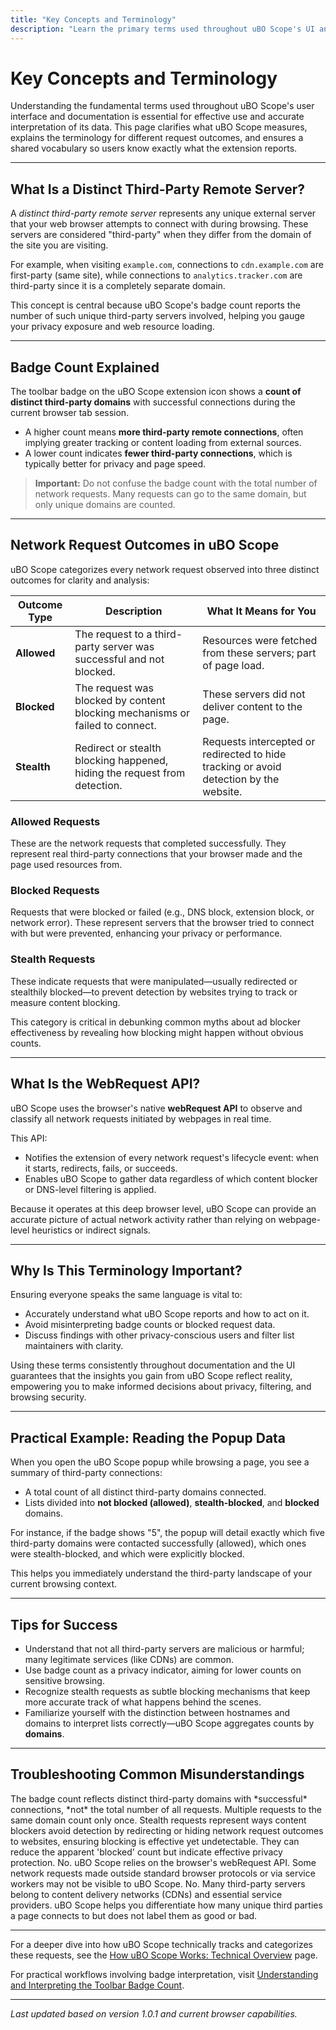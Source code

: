 ```yaml
---
title: "Key Concepts and Terminology"
description: "Learn the primary terms used throughout uBO Scope's UI and documentation: distinct third-party remote server, badge count, webRequest API, allowed, blocked, and stealth requests. This page ensures everyone speaks the same language and understands what is being measured."
---
```


# Key Concepts and Terminology

Understanding the fundamental terms used throughout uBO Scope's user interface and documentation is essential for effective use and accurate interpretation of its data. This page clarifies what uBO Scope measures, explains the terminology for different request outcomes, and ensures a shared vocabulary so users know exactly what the extension reports.

---

## What Is a Distinct Third-Party Remote Server?

A *distinct third-party remote server* represents any unique external server that your web browser attempts to connect with during browsing. These servers are considered "third-party" when they differ from the domain of the site you are visiting.

For example, when visiting `example.com`, connections to `cdn.example.com` are first-party (same site), while connections to `analytics.tracker.com` are third-party since it is a completely separate domain.

This concept is central because uBO Scope's badge count reports the number of such unique third-party servers involved, helping you gauge your privacy exposure and web resource loading.

---

## Badge Count Explained

The toolbar badge on the uBO Scope extension icon shows a **count of distinct third-party domains** with successful connections during the current browser tab session.

- A higher count means **more third-party remote connections**, often implying greater tracking or content loading from external sources.
- A lower count indicates **fewer third-party connections**, which is typically better for privacy and page speed.

> **Important:** Do not confuse the badge count with the total number of network requests. Many requests can go to the same domain, but only unique domains are counted.

---

## Network Request Outcomes in uBO Scope

uBO Scope categorizes every network request observed into three distinct outcomes for clarity and analysis:

| Outcome Type   | Description                                                                 | What It Means for You                                         |
| --------------|-----------------------------------------------------------------------------|--------------------------------------------------------------|
| **Allowed**   | The request to a third-party server was successful and not blocked.           | Resources were fetched from these servers; part of page load. |
| **Blocked**   | The request was blocked by content blocking mechanisms or failed to connect. | These servers did not deliver content to the page.            |
| **Stealth**   | Redirect or stealth blocking happened, hiding the request from detection.    | Requests intercepted or redirected to hide tracking or avoid detection by the website. |

### Allowed Requests

These are the network requests that completed successfully. They represent real third-party connections that your browser made and the page used resources from.

### Blocked Requests

Requests that were blocked or failed (e.g., DNS block, extension block, or network error). These represent servers that the browser tried to connect with but were prevented, enhancing your privacy or performance.

### Stealth Requests

These indicate requests that were manipulated—usually redirected or stealthily blocked—to prevent detection by websites trying to track or measure content blocking.

This category is critical in debunking common myths about ad blocker effectiveness by revealing how blocking might happen without obvious counts.

---

## What Is the WebRequest API?

uBO Scope uses the browser's native **webRequest API** to observe and classify all network requests initiated by webpages in real time.

This API:
- Notifies the extension of every network request's lifecycle event: when it starts, redirects, fails, or succeeds.
- Enables uBO Scope to gather data regardless of which content blocker or DNS-level filtering is applied.

Because it operates at this deep browser level, uBO Scope can provide an accurate picture of actual network activity rather than relying on webpage-level heuristics or indirect signals.

---

## Why Is This Terminology Important?

Ensuring everyone speaks the same language is vital to:

- Accurately understand what uBO Scope reports and how to act on it.
- Avoid misinterpreting badge counts or blocked request data.
- Discuss findings with other privacy-conscious users and filter list maintainers with clarity.

Using these terms consistently throughout documentation and the UI guarantees that the insights you gain from uBO Scope reflect reality, empowering you to make informed decisions about privacy, filtering, and browsing security.

---

## Practical Example: Reading the Popup Data

When you open the uBO Scope popup while browsing a page, you see a summary of third-party connections:

- A total count of all distinct third-party domains connected.
- Lists divided into **not blocked (allowed)**, **stealth-blocked**, and **blocked** domains.

For instance, if the badge shows "5", the popup will detail exactly which five third-party domains were contacted successfully (allowed), which ones were stealth-blocked, and which were explicitly blocked.

This helps you immediately understand the third-party landscape of your current browsing context.

---

## Tips for Success

- Understand that not all third-party servers are malicious or harmful; many legitimate services (like CDNs) are common.
- Use badge count as a privacy indicator, aiming for lower counts on sensitive browsing.
- Recognize stealth requests as subtle blocking mechanisms that keep more accurate track of what happens behind the scenes.
- Familiarize yourself with the distinction between hostnames and domains to interpret lists correctly—uBO Scope aggregates counts by **domains**.

---

## Troubleshooting Common Misunderstandings

<AccordionGroup title="Common Questions about Terminology">
<Accordion title="Why does the badge count differ from the number of requests I see elsewhere?">
The badge count reflects distinct third-party domains with *successful* connections, *not* the total number of all requests. Multiple requests to the same domain count only once.
</Accordion>
<Accordion title="What exactly are stealth requests and why do they matter?">
Stealth requests represent ways content blockers avoid detection by redirecting or hiding network request outcomes to websites, ensuring blocking is effective yet undetectable. They can reduce the apparent 'blocked' count but indicate effective privacy protection.
</Accordion>
<Accordion title="Can uBO Scope see every network request?">
No. uBO Scope relies on the browser's webRequest API. Some network requests made outside standard browser protocols or via service workers may not be visible to uBO Scope.
</Accordion>
<Accordion title="Are all third-party servers dangerous?">
No. Many third-party servers belong to content delivery networks (CDNs) and essential service providers. uBO Scope helps you differentiate how many unique third parties a page connects to but does not label them as good or bad.
</Accordion>
</AccordionGroup>

---

For a deeper dive into how uBO Scope technically tracks and categorizes these requests, see the [How uBO Scope Works: Technical Overview](/overview/core-concepts/technical-architecture) page.

For practical workflows involving badge interpretation, visit [Understanding and Interpreting the Toolbar Badge Count](/guides/getting-started-essentials/understanding-badge-count).

---

_Last updated based on version 1.0.1 and current browser capabilities._